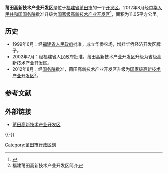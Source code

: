 '''莆田高新技术产业开发区'''是位于[[福建省|福建省]][[莆田市|莆田市]]的一个[[开发区|开发区]]，2012年8月经[[中华人民共和国国务院|中华人民共和国国务院]]批准升级为[[国家级高新技术产业开发区|国家级高新技术产业开发区]]<ref>{{cite web |url = http://park.chinahightech.com/hightech/html/108/hightech.html |title = 莆田高新区 |accessdate = 2016-05-19 |website = 高新网 |deadurl = yes |archiveurl = https://web.archive.org/web/20160408082626/http://park.chinahightech.com/hightech/html/108/hightech.html |archivedate = 2016-04-08 }}</ref>，面积为11.05平方公里。

== 历史 ==
* 1999年6月：经[[福建省人民政府|福建省人民政府]]批准，成立华侨农场，增挂华侨经济开发区牌子。
* 2002年7月：经福建省人民政府批准，莆田高新技术产业开发区升级为省级高新技术产业开发区。
* 2012年8月：经[[中华人民共和国国务院|国务院]]批准，莆田高新技术产业开发区升级为[[国家级高新技术产业开发区|国家级高新技术产业开发区]]<ref>福建莆田高新技术产业开发区简介</ref>。

== 参考文献 ==
{{Reflist|30em}}

== 外部链接 ==
* [https://web.archive.org/web/20160528004013/http://www.ptgxq.com/ 莆田高新技术产业开发区]

{{-}}
{{国家级高新技术产业开发区}}

[[Category:莆田市行政区划|Category:莆田市行政区划]]